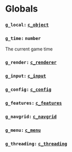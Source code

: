 ﻿# Globals

### `g_local:` [`c_object`](/classes/c_object)

### `g_time:` `number`
The current game time

### `g_render:` [`c_renderer`](/classes/c_renderer)

### `g_input:` [`c_input`](/classes/c_input)

### `g_config:` [`c_config`](/classes/c_config)

### `g_features:` [`c_features`](/tables/features)

### `g_navgrid:` [`c_navgrid`](/classes/c_navgrid)

### `g_menu:` [`c_menu`](/tables/menu)

### `g_threading:` [`c_threading`](/classes/features/c_threading)